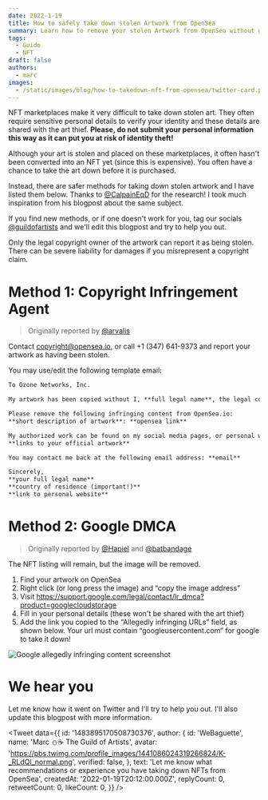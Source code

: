 ```yaml
---
date: 2022-1-19
title: How to safely take down stolen Artwork from OpenSea
summary: Learn how to remove your stolen Artwork from OpenSea without giving away your identity to the thief.
tags:
  - Guide
  - NFT
draft: false
authors:
  - marc
images:
  - /static/images/blog/how-to-takedown-nft-from-opensea/twitter-card.png
---
```


NFT marketplaces make it very difficult to take down stolen art. They often require sensitive personal details to verify your identity and these details are shared with the art thief. **Please, do not submit your personal information this way as it can put you at risk of identity theft!**

Although your art is stolen and placed on these marketplaces, it often hasn't been converted into an NFT yet (since this is expensive). You often have a chance to take the art down before it is purchased.

Instead, there are safer methods for taking down stolen artwork and I have listed them below. Thanks to [@CalpainEqD](https://twitter.com/CalpainEqD) for the research! I took much inspiration from his blogpost about the same subject.

If you find new methods, or if one doesn't work for you, tag our socials [@guildofartists](https://twitter.com/guildofartists) and we'll edit this blogpost and try to help you out.

Only the legal copyright owner of the artwork can report it as being stolen. There can be severe liability for damages if you misrepresent a copyright claim.

# Method 1: Copyright Infringement Agent

> Originally reported by [@arvalis](https://twitter.com/arvalis/status/1445505799128633360)

Contact [copyright@opensea.io](mailto:copyright@opensea.io), or call +1 (347) 641-9373 and report your artwork as having been stolen.

You may use/edit the following template email:

```md
To Ozone Networks, Inc.

My artwork has been copied without I, **full legal name**, the legal copy-right owner's permission and is being redistributed on your website in a way that constitutes copyright infringement.

Please remove the following infringing content from OpenSea.io:
**short description of artwork**: **opensea link**

My authorized work can be found on my social media pages, or personal website:
**links to your official artwork**

You may contact me back at the following email address: **email**

Sincerely,
**your full legal name**
**country of residence (important!)**
**link to personal website**
```

# Method 2: Google DMCA

> Originally reported by [@Hapiel](https://twitter.com/Hapiel/status/1474039458366373890) and [@batbandage](https://twitter.com/batbandage)

The NFT listing will remain, but the image will be removed.

1. Find your artwork on OpenSea
2. Right click (or long press the image) and “copy the image address”
3. Visit https://support.google.com/legal/contact/lr_dmca?product=googlecloudstorage
4. Fill in your personal details (these won't be shared with the art thief)
5. Add the link you copied to the “Allegedly infringing URLs” field, as shown below. Your url must contain “googleusercontent.com” for google to take it down!

![Google allegedly infringing content screenshot](/static/images/blog/how-to-takedown-nft-from-opensea/google-dmca.png)

# We hear you

Let me know how it went on Twitter and I'll try to help you out. I'll also update this blogpost with more information.

<Tweet
  data={{
    id: '1483895170508730376',
    author: {
      id: 'WeBaguette',
      name: 'Marc ⛄☕ The Guild of Artists',
      avatar: 'https://pbs.twimg.com/profile_images/1441086024319266824/K-_RLdQl_normal.png',
      verified: false,
    },
    text: 'Let me know what recommendations or experience you have taking down NFTs from OpenSea',
    createdAt: '2022-01-19T20:12:00.000Z',
    replyCount: 0,
    retweetCount: 0,
    likeCount: 0,
  }}
/>
